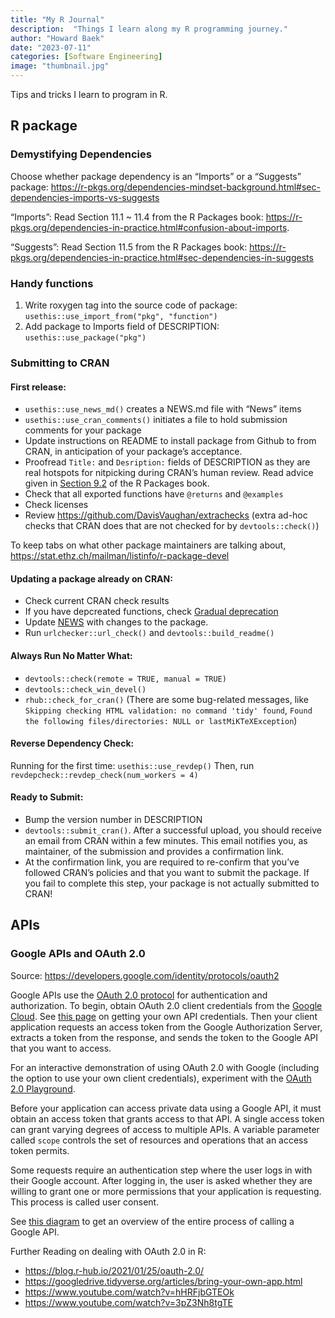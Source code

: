 ```yaml
---
title: "My R Journal"
description:  "Things I learn along my R programming journey."
author: "Howard Baek"
date: "2023-07-11"
categories: [Software Engineering]
image: "thumbnail.jpg"
---
```


Tips and tricks I learn to program in R.

## R package

### Demystifying Dependencies

Choose whether package dependency is an "Imports" or a "Suggests" package: <https://r-pkgs.org/dependencies-mindset-background.html#sec-dependencies-imports-vs-suggests>

"Imports": Read Section 11.1 ~ 11.4 from the R Packages book: <https://r-pkgs.org/dependencies-in-practice.html#confusion-about-imports>. 

"Suggests": Read Section 11.5 from the R Packages book:
<https://r-pkgs.org/dependencies-in-practice.html#sec-dependencies-in-suggests>

### Handy functions

1. Write roxygen tag into the source code of package: `usethis::use_import_from("pkg", "function")`
2. Add package to Imports field of DESCRIPTION: `usethis::use_package("pkg")`


### Submitting to CRAN

#### First release:

-   `usethis::use_news_md()` creates a NEWS.md file with "News" items
-   `usethis::use_cran_comments()` initiates a file to hold submission comments for your package
-   Update instructions on README to install package from Github to from CRAN, in anticipation of your package's acceptance.
-   Proofread `Title:` and `Desription:` fields of DESCRIPTION as they are real hotspots for nitpicking during CRAN's human review. Read advice given in [Section 9.2](https://r-pkgs.org/description.html#sec-description-title-and-description) of the R Packages book.
-   Check that all exported functions have `@returns` and `@examples`
-   Check licenses
-   Review <https://github.com/DavisVaughan/extrachecks> (extra ad-hoc checks that CRAN does that are not checked for by `devtools::check()`)

To keep tabs on what other package maintainers are talking about, <https://stat.ethz.ch/mailman/listinfo/r-package-devel>

#### Updating a package already on CRAN:

-   Check current CRAN check results
-   If you have depcreated functions, check [Gradual deprecation](https://lifecycle.r-lib.org/articles/communicate.html#gradual-deprecation)
-   Update [NEWS](https://style.tidyverse.org/news.html#news-release) with changes to the package.
-   Run `urlchecker::url_check()` and `devtools::build_readme()`

#### Always Run No Matter What:

-   `devtools::check(remote = TRUE, manual = TRUE)`
-   `devtools::check_win_devel()`
-   `rhub::check_for_cran()` (There are some bug-related messages, like `Skipping checking HTML validation: no command 'tidy' found`, `Found the following files/directories: NULL or lastMiKTeXException`)

#### Reverse Dependency Check:

Running for the first time: `usethis::use_revdep()` Then, run `revdepcheck::revdep_check(num_workers = 4)`

#### Ready to Submit:

-   Bump the version number in DESCRIPTION
-   `devtools::submit_cran()`. After a successful upload, you should receive an email from CRAN within a few minutes. This email notifies you, as maintainer, of the submission and provides a confirmation link.
-   At the confirmation link, you are required to re-confirm that you've followed CRAN's policies and that you want to submit the package. If you fail to complete this step, your package is not actually submitted to CRAN!

## APIs

### Google APIs and OAuth 2.0

Source: <https://developers.google.com/identity/protocols/oauth2>

Google APIs use the [OAuth 2.0 protocol](https://datatracker.ietf.org/doc/html/rfc6749) for authentication and authorization. To begin, obtain OAuth 2.0 client credentials from the [Google Cloud](https://console.cloud.google.com/). See [this page](https://gargle.r-lib.org/articles/get-api-credentials.html) on getting your own API credentials. Then your client application requests an access token from the Google Authorization Server, extracts a token from the response, and sends the token to the Google API that you want to access.

For an interactive demonstration of using OAuth 2.0 with Google (including the option to use your own client credentials), experiment with the [OAuth 2.0 Playground](https://developers.google.com/oauthplayground/).

Before your application can access private data using a Google API, it must obtain an access token that grants access to that API. A single access token can grant varying degrees of access to multiple APIs. A variable parameter called `scope` controls the set of resources and operations that an access token permits.

Some requests require an authentication step where the user logs in with their Google account. After logging in, the user is asked whether they are willing to grant one or more permissions that your application is requesting. This process is called user consent.

See [this diagram](https://developers.google.com/identity/protocols/oauth2#webserver) to get an overview of the entire process of calling a Google API.

Further Reading on dealing with OAuth 2.0 in R:

-   <https://blog.r-hub.io/2021/01/25/oauth-2.0/>
-   <https://googledrive.tidyverse.org/articles/bring-your-own-app.html>
-   <https://www.youtube.com/watch?v=hHRFjbGTEOk>
-   <https://www.youtube.com/watch?v=3pZ3Nh8tgTE>
